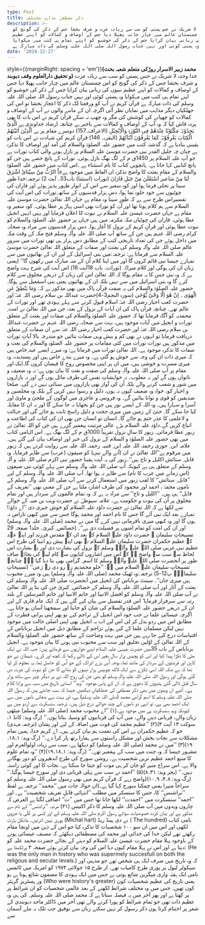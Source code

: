 ```yaml
---
type: Post
title: ذکر مصطفیٰ مذاہبِ مختلفہ
description: >-
  خدا وحدہ لا شریک نے جس ہستی کو سب سے زیادہ عزت و شرف بخشا جس کے ذکر کی گونج کو
  اس چمنستان عالم میں چہار جانب پھیلا دیا جس کے اوصاف و کمالات کو اپنے عظیم
  نبیوں کی زبانی بیان کرایا جس کے ذکر کی خوشبو کو اپنے تمام ہی کتب میں مہکوایا
  وہ ہستی کوئی اور نہیں جناب رسول اللہ صلی اللہ علیہ وسلم کی ذات مبارکہ ہے
date: '2024-12-27'
---
```

style={{marginRight: spacing + 'em'}}**(محمد زبیر الاسرار روڑکی متعلم شعبہ بحث و تحقیق دارالعلوم وقف دیوبند)**
خدا وحدہ لا شریک نے جس ہستی کو سب سے زیادہ عزت و شرف بخشا جس کے ذکر کی گونج کو اس چمنستان عالم میں چہار جانب پھیلا دیا جس کے اوصاف و کمالات کو اپنے عظیم نبیوں کی زبانی بیان کرایا جس کے ذکر کی خوشبو کو اپنے تمام ہی کتب میں مہکوایا وہ ہستی کوئی اور نہیں جناب رسول اللہ صلی اللہ علیہ وسلم کی ذات مبارکہ ہے
قرآن کریم نے آپ کو ورفعنا لک ذکر کا اعجاز بخشا تو اس کی جھلکیاں دیگر مذاہب میں نمایاں نظر آئی اگرچہ ان کے ماننے والوں نے آپ کے اوصاف و کمالات کو چھپانے کی کوشش کی مگر وہ چھپ نہ سکے قرآن کریم نے اس بات کا بھی پردہ فاش کیا کہ وہ آپ کے اوصاف و کمالات سے باخبر ہے چنانچہ ارشاد خداوندی ہے
الَّذِیْ یَجِدُوْنَہٗ مَکْتُوْبًا عِنْدَھُمْ فِی التَّوْرٰۃِ وَالْاِنْجِیْلِ  (الاعراف۔157)
دوسرے مقام پر ہے
اَلَّذِیْنَ اٰتَیْنٰھُمُ الْکِتَابَ یَعْرِفُوْنَہٗ کَمَا یَعْرِفُوْنَ اَبْنَآئَھُمْ (البقرہ۔ 146)
قرآنِ کریم کی شہادت نے اس بات کو یقینی بنادیا ہے کہ گذشتہ کتب میں حضور علیہ الصلوٰۃ والسلام کی آمد اور اوصاف کا تذکرہ ہے چنان چہ
جلیل القدر نبی حضرت موسیٰ علیہ السلام پر نازل ہونے والی کتاب  تورات ہے جو آپ علیہ السلام پر 1450ق م کے لگ بھگ نازل ہوئی۔ تورات کے پانچ حصے ہیں جن کو پانچ کتابیں کہا جاتا ہے۔ پانچویں کتاب کا نام استثناء ہے ۔اس کتاب میں حضور علیہ الصلوٰۃ والسلام کے مقامِ بعثت کا واضح تذکرہ ان الفاظ میں موجود ہےجَاّ الرَّبُّ مِنْ سِیْنَائَ اشْرَقَ لَنَا مِنْ سَاعیر اسْتَعْلَنَ مِنْ جَبَلِ فَارَانَ  (تورات (استثنا) باب33۔ آیت 2)
ترجمہ:خدا طورِ سینا پر تجلی فرما ہوا اور کوہِ سعیر سے اس کے انوار ظہور پذیر ہوئے اور فاران کی چوٹیوں سے خود جلوہ نما ہوا، دس ہزار قدسیوں کے ساتھ۔تورات کی اس آیت کی تفسیراس طرح سے ہے کہ طورِ سینا وہ مقام ہے جہاں اللہ تعالیٰ حضرت موسیٰ علیہ السلام سے ہم کلام ہوتا تھا اور آپؑ کو تورات بھی اسی پہاڑ پر عطا ہوئی۔ کوہِ سعیر وہ مقام ہے جہاں حضرت عیسیٰ علیہ السلام نے نبوت کا اعلان فرمایا اور یہیں انہیں انجیل عطا ہوئی۔ فاران کی چوٹیاں مکہ مکرمہ میں ہیں جہاں پر حضور علیہ الصلوٰۃ والسلام کو نبوت عطا ہوئی اور قرآنِ کریم کے نزول کا آغاز ہوا۔ دس ہزار قدسیوں سے مراد وہ صحابہ کرام رضی اللہ عنہم ہیں جن کے ساتھ آپ صلی اللہ علیہ وآلہٖ وسلم فتح مکہ کے وقت مکہ میں داخل ہوئے جن کی تعداد تاریخی کتب کے مطابق دس ہزار ہی تھی
تورات میں سرورِ عالم صلی اللہ علیہ وآلہٖ وسلم کی بعثت اور صفات کے متعلق اللہ تعالیٰ حضرت موسیٰ علیہ السلام سے فرماتا ہے:
ترجمہ:میں بنی اسرائیل کے لیے ان کے بھائیوں میں سے تمہارے جیسا نبی قائم کروں گا اور میں اپنا کلام اُن کے منہ مبارک میں رکھوں گا‘‘ (یعنی زبان ان کی ہوگی اور کلام میرا)۔ (تورات۔ باب 18آیت 18)
اس آیت کی شرح بہت واضح ہے کہ وہ نبی جس کا یہ مقام ہوگا کہ اللہ تعالیٰ اس کی زبان کے ذریعے مخلوق سے کلام کرے گا وہ بنی اسرائیل میں سے نہیں بلکہ ان کے بھائیوں یعنی بنی اسمٰعیل سے ہوگا۔ حضور علیہ الصلوٰۃ والسلام کی یہ صفت قرآن پاک میں بھی مذکور ہے کہ:
وَمَا یَنْطِقُ عَنِ الْھَوٰی ۔ اِنْ ھُوَ اِلَّا وَحْیٌ یُّوْحٰی (سورہ النجم3-4)حضرت عبداللہ بن سلام رضی اللہ عنہٗ اور حضرت کعب احبار رضی اللہ عنہٗ اسلام قبول کرنے سے پہلے یہودی تھے اور تورات کے عالم تھے۔ چنانچہ قرآن پاک کی ان آیات کے نزول کے بعد، جن میں اللہ تعالیٰ نے امت ِ محمدیہ کو آگاہ فرمایا تھا کہ حضور علیہ الصلوٰۃ والسلام کی صفات اور بعثت کے متعلق تورات و انجیل میں آیات موجود ہیں، بہت سے صحابہ رضی اللہ عنہم نے حضرت عبداللہ بن سلام رضی اللہ عنہٗ اور حضرت کعب احبار رضی اللہ عنہٗ سے ان صفات کے متعلق دریافت فرمایا تو انہوں نے بھی کم و بیش وہی صفات بتائیں جو مندرجہ بالا آیاتِ تورات میں مذکور ہیں
تورات
تورات میں کئی مقامات پر حضور علیہ الصلوٰہ والسلام کی نعت و صفات کا تذکرہ موجود ہے۔ اللہ تعالیٰ تورات میں فرماتا ہے:
وہ میرے ایسے عبد ِخاص ہیں کہ میری ذات ان کی وجہ سے خوش ہو گئی ہے۔
وہ میرے بندے خاص ہیں اور پسندیدہ، وہ میری مسرت و خوشی ہیں، میں ان پر اپنی مخصوص روح کا فیضان کروں گا۔ایک اور مقام پر آپ صلی اللہ علیہ وآلہٖ وسلم کی صفت و نعت کا بیان یوں ہے:
نہ وہ ضعیف و ناتواں ہوں گے اور نہ مغلوب۔ نہ خواہشاتِ نفس کی طرف مائل ہوں گے اور نہ بازاروں میں شور و شغب کرنے والے بلکہ اُن کی آواز بھی بازاروں میں سنائی نہیں دے گی۔ صلحا و اخیار کو، خواہ وہ ضعیف کیوں نہ ہوں، ذلیل و رسوا نہیں کریں گے بلکہ وہ مخلصین و صدیقین کو قوی و توانا بنائیں گے۔ وہ فروتنی و عاجزی میں لوگوں کے ملجیٰ و ماویٰ اور آسرا و سہارا ہیں۔ وہ اللہ کے ایسے نور ہیں جن کو بجھایا نہ جا سکے گا اور نہ ان کا مقابلہ کیا جا سکے گا۔ حتیٰ کے زمین میں میری حجت و دلیل راسخ ثابت ہو جائے گی اور جہالت و لاعلمی کا عذر ختم ہو جائے گا۔ انسان تو انسان جن بھی ان کی کتاب کی اطاعت و اتباع کریں گے۔داؤد علیہ السلام بڑے عالی مرتبت پیغمبر گزرے ہیں جن کو اللہ تعالیٰ نے زبور عطا فرمائی۔ زبور کا سالِ نزول تقریباً 1000ق م کے لگ بھگ ہے۔  اس الہامی کتاب میں بھی حضور علیہ الصلوٰۃ و السلام کے نزول کی خبر اور اوصاف بیان کیے گئے ہیں۔علامہ ابن ِ جوزی رحمتہ اللہ علیہ ابن ِ قتیبہ رحمتہ اللہ علیہ سے روایت کرتے ہیں کہ زبور میں مرقوم ہے’’اللہ تعالیٰ نے ان (آنے والے نبی) کو صیفون (عرب) سے ظاہر فرمایا۔ وہ قابل ِ ستائش اکلیل و تاج ہیں‘‘۔زبور کی یہ آیت یقینا حضور نبی اکرم صلی اللہ علیہ و آلہٖ وسلم کے متعلق ہی ہے کیونکہ آپ صلی اللہ علیہ وآلہٖ وسلم سے پہلے کوئی نبی صیفون (اس زمانے میں عرب کا نام) سے ظاہر نہ ہوا تھا۔ آپ صلی اللہ علیہ وآلہٖ وسلم کے لیے ’’قابل ِ ستائش‘‘ کا لقب زبور میں استعمال کرنے سے آپ صلی اللہ علیہ وآلہٖ وسلم کے ناموں محمدؐ ، احمد اور محمود کی طرف اشارہ ملتا ہے جن کے معنی بھی ’’تعریف کے قابل‘‘ ہی ہیں۔ ’’اکلیل و تاج‘‘ سے مراد یہ ہے کہ وہ تمام عالموں کے سردار ہیں اور تمام مخلوق پر اُن کی نبوت و حکومت ہے۔
علامہ سیوطیؒ نے حضرت وہب بن منبہ کے حوالے سے لکھا ہے کہ اللہ تعالیٰ نے حضرت داؤد علیہ السلام کو خوش خبری دی ’’اے داؤدؑ! تمہارے بعد ایک نبی آئے گا جس کا نام احمد اور محمد ہوگا جس سے میں کبھی ناراض نہ ہوں گا اور وہ کبھی میری نافرمانی نہیں کرے گا میں نے محمد (صلی اللہ علیہ وآلہٖ وسلم) اور ان کی امت کو تمام امتوں پر فضیلت دی ہے‘‘۔ (خصائص ِ کبریٰ۔ جلد1 صفحہ 29
تسبیحاتِ سلیمان ؑ
حضرت داؤد علیہ السلام کے بعد ان کے مقدس فرزند اور اپنے عہد کے عظیم حکمران حضرت سلیمان علیہ السلام نے بھی اپنے پیش رو انبیا کی طرح اس عظیم نبی ِعربی صلی اللہ علیہ وآلہٖ وسلم کے نزول کی بشارت دی اور یہ بشارت اس لحاظ سے سب سے واضح ہے کہ اس میں اشاروں کنایوں سے کام لینے کی بجائے صاف طور پر آنحضرت صلی اللہ علیہ وآلہٖ وسلم کا اسم ِ گرامی بھی بتا دیا گیا ہے۔ چنانچہ تسبیحاتِ سلیمان علیہ السلام میں ہے:
’’خلو محمدیم زہ رو دی زہ رَعی‘‘ (تسبیحاتِ سلیمانؑ۔ پ12-5)
ترجمہ:وہ ٹھیک محمد (صلی اللہ علیہ وآلہٖ وسلم) ہیں وہ میرے محبوب ہیں میری جان‘‘۔
سینٹ برناباس کی انجیل میں آنحضرت صلی اللہ علیہ وآلہٖ وسلم کی بعثت کے آثار اور آپ صلی اللہ علیہ وآلہٖ وسلم کے خصائص ِ کبریٰ جن کی بنا پر اللہ تعالیٰ نے آپ صلی اللہ علیہ وآلہٖ وسلم کو افضل الانبیا اور خاتم الانبیا اور خاتم المرسلین کے بلند رتبہ سے سرفراز فرمایا‘ اس قدر تفصیل سے بیان کیے گئے ہیں کہ ایک عام قاری کے لیے ان کے ذریعے حضور علیہ الصلوٰۃ والسلام کی شان کو جاننا اور سمجھنا آسان ہو جاتا ہے۔ اگرچہ عیسائی علما نے جب خود اس انجیل کے تراجم کیے تو پھر اپنی پرانی فطرت کے مطابق اس میں ردو بدل کر لی اس لیے اب یہ انجیل بھی اپنی اصلی حالت میں موجود نہیں لیکن مسلمان علما کے کیے ہوئے تراجم کے مطابق ذیل میں انجیل برناباس کے اقتباسات درج کیے جا رہے ہیں جن میں بہت وضاحت کے ساتھ حضور علیہ الصلوٰۃ والسلام کے اللہ تعالیٰ کے اوّلین تخلیق اور سب سے محبوب نبی ہونے کا بیان موجود ہے۔ انجیل برناباس کے باب 35میں حضرت عیسیٰ علیہ السلام اپنے حواریوں سے فرماتے ہیں:
جب اللہ نے ایک مٹی کا ٹکڑا پیدا کیا اور اس کو پچیس ہزار سال بغیر اس کے ڈالے رکھا کہ کچھ اور کرے۔ شیطان نے جو کاہن اور فرشتوں کے سردار کی مانند تھا، بوجہ اُس بڑے ادراک کے جو اُس کو حاصل تھا، یہ معلوم کر لیا تھا کہ بے شک اللہ اسی ٹکڑے سے ایک لاکھ چوبیس ہزار نبیوں کو بنائے گا جن کو نبوت کی عزت دی گئی ہوگی اور رسول اللہ صلی اللہ علیہ وآلہٖ وسلم کو بھی جن کی روح اللہ نے ہر دیگر چیز سے ساٹھ ہزار سال قبل ڈالی گئی
ہندوؤں کا دعویٰ ہے کہ ان کے پاس موجود ’’وید‘‘ انسانی تاریخ میں سب سے پرانا کلام ہے۔  آئیے ان ویدوں میں بھی ذکر مصطفیٰ کی جھلکیاں دیکھیں
جیسا کہ سب جانتے ہیں کہ رسول اللہ صلی اللہ علیہ وسلم کا اسمِ گرامی محمد (صلی اللہ علیہ وسلم) ہے، اور بہت سے صفاتی ناموں میں سے ایک احمد بھی ہے، تو انہی دو ناموں کے چند حوالے درج ذیل ہیں۔ ترجمہ سنسکرت سے اردو میں ہے کیونکہ وید سنسکرت ہی میں موجود ہے۔(۱) ’’اے محبوب محمد (صلی اللہ علیہ وسلم) میٹھی زبان والے، قربانی دینے والے، میں آپ کی قربانیوں کو وسیلہ بناتا ہوں۔‘‘ (رگ وید: کانڈ ۱، سوکت ۱۳ آیت ۳)(۲) ’’عظیم محمد کی قوت میں اضافہ کے لیے اور پشان (ترجمہ مہدی) جو کہ عظیم حکمران ہے اس کی نعمت ہم بیان کرتے ہیں۔ اے کریم خدا، ہمیں تمام مشکلات سے نجات بخش اور مشکل راستوں سے ہمارا رتھ پار کرا دے۔‘‘ (رگ وید: ۱۔۱۸۔۱۹)(۳) ’’میں نے محمد (صلی اللہ علیہ وسلم) کو دیکھا ہے، سب سے زیادہ اولوالعزم اور مشہور جیسا کہ وہ جنت میں سب کے پیغمبر تھے۔‘‘ (رگ وید: ۱۔۱۸۔۱۹)(۴) ’’وہ تمام علوم کا منبع احمد عظیم ترین شخصیت ہے۔ روشن سورج کی طرح اندھیروں کو دور بھگانے والا ہے۔ اس سراج منیر کو جان کر ہی موت کو جیتا جا سکتا ہے، نجات کا اور کوئی راستہ نہیں۔‘‘ (یجر وید: ۳۱۔۸)(۵) ’’احمد نے سب سے پہلی قربانی دی اور سورج جیسا ہوگیا۔‘‘ (رگ وید: ۸۔۴، ۹۔۱۰)(واضح رہے کہ قرآن کریم میں بھی رسول صلی اللہ علیہ وسلم کو سراجاً منیرا یعنی چمکتا سورج کہا گیا ہے۔)ان حوالہ جات میں ’’محمد‘‘ ترجمہ ہے لفظ ’’نراشنس‘‘ کا، جس کا سنسکر میں مطلب ’’انتہائی قابلِ تعریف شخصیت‘‘ ہے۔ اور ’’احمد‘‘ سنسکرت میں ’’احمدت‘‘ لکھا جاتا تھا جس میں ’’ت‘‘ اضافی لگتا ہے
الغرض کہ چاروں ویدوں میں آپ صلی اللہ علیہ وسلم کا ذکر اکتیس (۳۱) مرتبہ ’’نراشنس‘‘ کے نام سے مذکور ہے اور بیان کردہ خصوصیات سوائے رسول اکرم صلی اللہ علیہ وسلم کے اور کسی پر کلّی یا جزوی پوری نہیں اترتیں۔
مائکل ہارٹ (Michal hart) نے دی ہینڈ ریڈ ( The hundred) نامی کتاب لکھی اور اس میں ان سو ۱۰۰ شخصیات کا تذکرہ کیا جو اس کے ذہن میں اونچا مقام رکھتے تھے لیکن خدا کی خدائی اور محمد  کی مصطفائی دیکھئے کہ مصنف عیسائی ہونے کے باوجود پہلا مقام  حضرت عیسیٰ علیہ السلام کو دینے کے بجائے حضرت محمد علیہ کو دیتا ہے اور اس نے پہلا مقام کیوں دیا
اس کی وجہ بیان کرتے ہوئے صفحہ ۳ پرلکھتا ہے:
(He was the only man in history who was supermely succesfull on both the religous and
secular levals.)
کہ وہ تاریخ میں صرف ایک ہی شخص تھے جو مذہبی اور سیکولر لیول پر پوری طرح کامیاب تھے۔
از طرح ۱۵ جولائی ۱۹۷۴ کو امریکہ میں ٹائمس نامی ایک ہفتہ واری میگزین شائع ہوتی ہے جس میں ایک یہودی کا مضمون شائع ہوتا ہے ہو ور ہسٹریز گریٹر
(Who were history's greater)
یعنی تاریخ کی عظیم شخصیات کون کون تھیں۔ جس میں وہ مختلف شرائط لکھنے کے بعد عالمی شخصیات کو ان شرائط پر پر کھتا ہے اور پھر آخر میں یہ فیصلہ سناتا ہے کہ محمد صلی اللہ علیہ وسلم۔ کی ہی وہ عظیم ذات تھی جو تمام شرائط کو پورا کرنے والے تھی
آخر میں ڈاکٹر ماجد دیوبندی کے شعر پر اختتام کرتا ہوں
ذکر رسول کر نہیں سکتے زبان سے
توفیق جب تلک نہ ملے آسمان سے</div>
